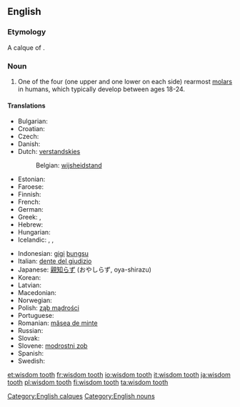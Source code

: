 ==English==

===Etymology===
A calque of {{etyl|la|-}} {{term|dens sapientae|dēns sapientiae|lang=la}}.

===Noun===
{{en-noun|sg=[[wisdom]] [[tooth]]|wisdom teeth}}

# {{dentistry}} One of the four (one upper and one lower on each side) rearmost [[molar]]s in humans, which typically develop between ages 18-24.

====Translations====
{{trans-top|rearmost molar in humans}}
* Bulgarian: {{t+|bg|мъдрец|m}}
* Croatian: {{t-|hr|umnjak|m|alt=ȗmnjāk}}
* Czech: {{t-|cs|zub moudrosti|m}}
* Danish: {{t-|da|visdomstand}}
* Dutch: [[verstandskies]] {{m}}
*: Belgian: [[wijsheidstand]] {{m}}
* Estonian: {{t|et|tarkusehammas}}
* Faroese: {{t|fo|vísdómsjakslur|m}}
* Finnish: {{t+|fi|viisaudenhammas}}
* French: {{t+|fr|dent de sagesse|f}}
* German: {{t+|de|Weisheitszahn|m}}
* Greek: {{t+|el|φρονιμίτης|m|tr=fronimítis}}, {{t+|el|σωφρονιστήρας|m|tr=sofronistíras}}
* Hebrew: {{t-|he|שן בינה|f|tr=shen bina}}
* Hungarian: {{t+|hu|bölcsességfog}}
* Icelandic: {{t|is|endajaxl|m}}, {{t|is|vísdómstönn|f}}, {{t|is|geirjaxl|m}}
{{trans-mid}}
* Indonesian: [[gigi]] [[bungsu]]
* Italian: [[dente del giudizio]]
* Japanese: [[親知らず]] (おやしらず, oya-shirazu)
* Korean: {{t|ko|사랑니|tr=salangni|sc=Kore}}
* Latvian: {{t|lv|gudrības zobs|xs=Latvian}}
* Macedonian: {{t-|mk|умник|m|tr=úmnik}}
* Norwegian: {{t|no|visdomstann|m}}
* Polish: [[ząb mądrości]] {{m}}
* Portuguese: {{t+|pt|siso|m}}
* Romanian: [[măsea de minte]] {{f}}
* Russian: {{t-|ru|зуб мудрости|m}}
* Slovak: {{t|sk|zub múdrosti|m}}
* Slovene: [[modrostni zob]] {{m}}
* Spanish: {{t|es|muela del juicio|f}}
* Swedish: {{t-|sv|visdomstand|c}}
{{trans-bottom}}

[[Category:English calques]]
[[Category:English nouns]]

[[et:wisdom tooth]]
[[fr:wisdom tooth]]
[[io:wisdom tooth]]
[[it:wisdom tooth]]
[[ja:wisdom tooth]]
[[pl:wisdom tooth]]
[[fi:wisdom tooth]]
[[ta:wisdom tooth]]